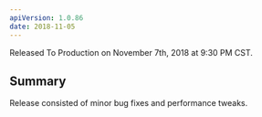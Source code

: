 ```yaml
---
apiVersion: 1.0.86
date: 2018-11-05
---
```


Released To Production on November 7th, 2018 at 9:30 PM CST.

## Summary

Release consisted of minor bug fixes and performance tweaks.
